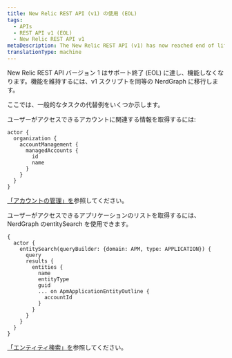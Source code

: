 ```yaml
---
title: New Relic REST API (v1) の使用 (EOL)
tags:
  - APIs
  - REST API v1 (EOL)
  - New Relic REST API v1
metaDescription: The New Relic REST API (v1) has now reached end of life. Migrate your v1 scripts to their NerdGraph equivalent.
translationType: machine
---
```


<Callout variant="important">
  New Relic REST API バージョン 1 はサポート終了 (EOL) に達し、機能しなくなります。機能を維持するには、v1 スクリプトを同等の NerdGraph に移行します。
</Callout>

ここでは、一般的なタスクの代替例をいくつか示します。

ユーザーがアクセスできるアカウントに関連する情報を取得するには:

```
actor {
  organization {
    accountManagement {
      managedAccounts {
        id
        name
      }
    }
  }
}
```

[「アカウントの管理」を](/docs/apis/nerdgraph/examples/manage-accounts-nerdgraph/)参照してください。

ユーザーがアクセスできるアプリケーションのリストを取得するには、NerdGraph のentitySearch を使用できます。

```
{
  actor {
    entitySearch(queryBuilder: {domain: APM, type: APPLICATION}) {
      query
      results {
        entities {
          name
          entityType
          guid
          ... on ApmApplicationEntityOutline {
            accountId
          }
        }
      }
    }
  }
}
```

[「エンティティ検索」を](docs/apis/nerdgraph/examples/nerdgraph-entities-api-tutorial/#search-entity)参照してください。